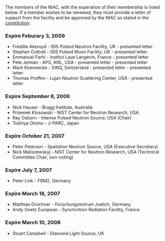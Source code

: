 The members of the NIAC, with the experation of their membership is listed below. If a member wishes to be renewed, they must provide a letter of support from the facility and be approved by the NIAC as stated in the [[NIAC|constitution]].

===Expire Feburary 3, 2009===
*Freddie Akeroyd - ISIS Pulsed Neutron Facility, UK - presented letter
*Stephen Cottrell - ISIS Pulsed Muon Facility, UK - presented letter
*Emmanuel Farhi - Institut Laue Langevin, France - presented letter
*Pete Jemian - APS, ANL, USA - presented letter - presented letter
*Mark Koennecke - SINQ, Switzerland - presented letter - presented letter
*Thomas Proffen - Lujan Neutron Scattering Center, USA - presented letter

===Expire September 8, 2006===
*Nick Hauser - Bragg Institute, Australia
*Przemek Klosowski - NIST Center for Neutron Research, USA
*Ray Osborn - Intense Pulsed Neutron Source, USA (Chair)
*Toshiya Otomo - J-PARC, Japan

===Expire October 21, 2007===
*Peter Peterson - Spallation Neutron Source, USA (Executive Secretary)
*Nick Maliszewskyj - NIST Center for Neutron Research, USA (Technical Committee Chair, non-voting)

===Expire July 7, 2007===
*Peter Link - FRM2, Germany

===Expire March 18, 2007===
*Matthias Drochner - Forschungzentrum Juelich, Germany
*Andy Goetz European - Synchrotron Radiation Facility, France

===Expire March 10, 2008===
*Stuart Campbell - Diamond Light Source, UK